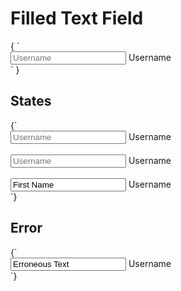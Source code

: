 

<Meta title="Components|Form/Text Fields/Filled" />


# Filled Text Field

<Preview>
  <Story name="Standard" height="120px">
    {
      `
      <div class="control filled">
        <input id="j_username" class="input" placeholder="Username" type="text" required />
        <label for="j_username" class="label">Username</label>
      </div>
      `
    }
  </Story>
</Preview>

## States
<Story name="States" height="300px">
  {`
    <div class="control filled">
      <input id="j_username" class="input" placeholder="Username" type="text" required />
      <label for="j_username" class="label">Username</label>
    </div>
    <br>
    <div class="control filled">
      <input id="j_username" class="input focus" placeholder="Username" type="text" required />
      <label for="j_username" class="label">Username</label>
    </div>
    <br>
    <div class="control filled">
      <input id="j_username" value="First Name" class="input focus" placeholder="Username" type="text" required />
      <label for="j_username" class="label">Username</label>
    </div>
  `}
</Story>

## Error
<Story name="Error" height="90px">
  {`
    <div class="control filled">
      <input value="Erroneous Text" id="j_username" class="input has-error" placeholder="Username" type="text" required />
      <label for="j_username" class="label">Username</label>
    </div>
  `}
</Story>